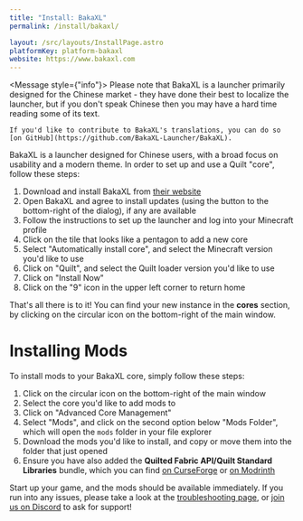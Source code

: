 ```yaml
---
title: "Install: BakaXL"
permalink: /install/bakaxl/

layout: /src/layouts/InstallPage.astro
platformKey: platform-bakaxl
website: https://www.bakaxl.com
---
```



<Message style={"info"}>
	Please note that BakaXL is a launcher primarily designed for the Chinese market - they have done their best to localize the launcher, but if you don't speak Chinese then you may have a hard time reading some of its text.

	If you'd like to contribute to BakaXL's translations, you can do so [on GitHub](https://github.com/BakaXL-Launcher/BakaXL).
</Message>

BakaXL is a launcher designed for Chinese users, with a broad focus on usability and a modern theme. In order to set up and use a Quilt "core", follow these steps:

1. Download and install BakaXL from [their website](https://www.bakaxl.com)
2. Open BakaXL and agree to install updates (using the button to the bottom-right of the dialog), if any are available
3. Follow the instructions to set up the launcher and log into your Minecraft profile
4. Click on the tile that looks like a pentagon to add a new core
5. Select "Automatically install core", and select the Minecraft version you'd like to use
6. Click on "Quilt", and select the Quilt loader version you'd like to use
7. Click on "Install Now"
8. Click on the "9" icon in the upper left corner to return home

That's all there is to it! You can find your new instance in the **cores** section, by clicking on the circular icon on the bottom-right of the main window.

# Installing Mods

To install mods to your BakaXL core, simply follow these steps:

1. Click on the circular icon on the bottom-right of the main window
2. Select the core you'd like to add mods to
3. Click on "Advanced Core Management"
4. Select "Mods", and click on the second option below "Mods Folder", which will open the `mods` folder in your file explorer
4. Download the mods you'd like to install, and copy or move them into the folder that just opened
5. Ensure you have also added the **Quilted Fabric API/Quilt Standard Libraries** bundle, which you can find [on CurseForge](https://www.curseforge.com/minecraft/mc-mods/qsl) or [on Modrinth](https://modrinth.com/mod/qsl)

Start up your game, and the mods should be available immediately. If you run into any issues, please take a look at the [troubleshooting page](/en/usage/troubleshooting), or [join us on Discord](https://discord.quiltmc.org) to ask for support!
